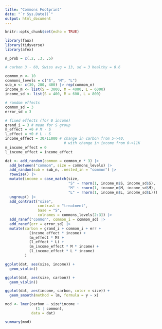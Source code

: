 ```yaml
---
title: "Commons Footprint"
date: "`r Sys.Date()`"
output: html_document
---
```


```r
knitr::opts_chunk$set(echo = TRUE)

library(faux)
library(tidyverse)
library(afex)
```

```r
n_prob = c(.2, .3, .5)

# carbon 3 - 60, Swiss avg = 13, sd = 3 healthy = 0.6
```

```r
common_n <- 10
commons_levels = c("S", "M", "L")
sub_n <- c(30, 200, 400) |> rep(common_n)
income_m <- list(S = 3000, M = 4000, L = 6000)
income_sd <- list(S = 400, M = 600, L = 800)

# random effects
common_sd = 3
error_sd = 3

# fixed effects (for 0 income)
grand_i = 3 # mean for S group
m_effect = +0 # M - S
l_effect = +0 # L - S
income_effect = 30/11000 # change in carbon from 5->40, 
                           # with change in income from 0->11K
m_income_effect = 0
l_income_effect = income_effect

dat <- add_random(common = common_n * 3) |>
  add_between("common", size = commons_levels) |>
  add_random(sub = sub_n, .nested_in = "common") |>
  rowwise() |>
  mutate(income = case_match(size, 
                             "S" ~ rnorm(1, income_m$S, income_sd$S),
                             "M" ~ rnorm(1, income_m$M, income_sd$M),
                             "L" ~ rnorm(1, income_m$L, income_sd$L))) |>
  ungroup() |>
  add_contrast("size", 
               contrast = "treatment", 
               base = "S", 
               colnames = commons_levels[2:3]) |>
  add_ranef("common", common_i = common_sd) |>
  add_ranef(err = error_sd) |>
  mutate(carbon = grand_i + common_i + err +
           (income_effect * income) +
           (m_effect * M) +
           (l_effect * L) +
           (m_income_effect * M * income) +
           (l_income_effect * L * income)
         )
```

```r
ggplot(dat, aes(size, income)) +
  geom_violin()
```

```r
ggplot(dat, aes(size, carbon)) +
  geom_violin()
```


```r
ggplot(dat, aes(income, carbon, color = size)) +
  geom_smooth(method = lm, formula = y ~ x)
```

```r
mod <- lmer(carbon ~ size*income +
              (1 | common),
            data = dat)

summary(mod)
```


